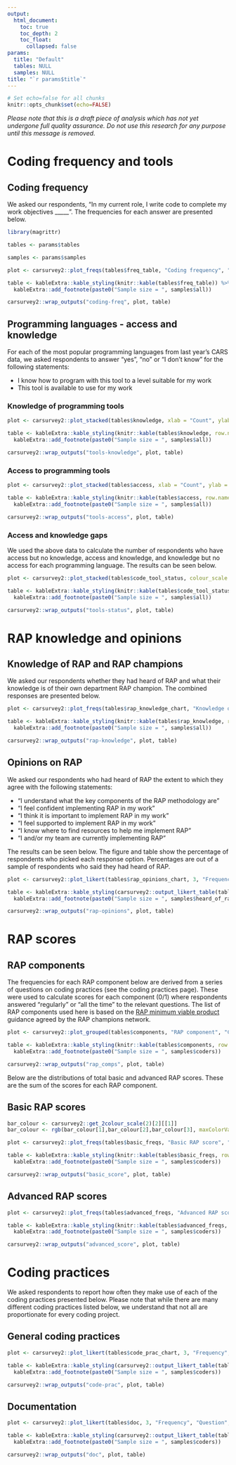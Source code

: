 ```yaml
---
output:
  html_document:
    toc: true
    toc_depth: 2
    toc_float: 
      collapsed: false
params: 
  title: "Default"
  tables: NULL
  samples: NULL
title: "`r params$title`"
---
```


```r
# Set echo=false for all chunks
knitr::opts_chunk$set(echo=FALSE)
```

*Please note that this is a draft piece of analysis which has not yet undergone full quality assurance. Do not use this research for any purpose until this message is removed.*

# Coding frequency and tools

## Coding frequency

We asked our respondents, "In my current role, I write code to complete my work objectives _____". The frequencies for each answer are presented below. 

```r
library(magrittr)

tables <- params$tables

samples <- params$samples

```

```r
plot <- carsurvey2::plot_freqs(tables$freq_table, "Coding frequency", "Count", n = samples$all, font_size = 14)

table <- kableExtra::kable_styling(knitr::kable(tables$freq_table)) %>% 
  kableExtra::add_footnote(paste0("Sample size = ", samples$all))

carsurvey2::wrap_outputs("coding-freq", plot, table)

```



## Programming languages - access and knowledge

For each of the most popular programming languages from last year's CARS data, we asked respondents to answer "yes", "no" or "I don't know" for the following statements: 

* I know how to program with this tool to a level suitable for my work
* This tool is available to use for my work

### Knowledge of programming tools

```r

plot <- carsurvey2::plot_stacked(tables$knowledge, xlab = "Count", ylab = "Programming tool", n = samples$all, colour_scale = "2gradients", font_size = 14)

table <- kableExtra::kable_styling(knitr::kable(tables$knowledge, row.names = FALSE)) %>% 
  kableExtra::add_footnote(paste0("Sample size = ", samples$all))

carsurvey2::wrap_outputs("tools-knowledge", plot, table)

```

### Access to programming tools

```r

plot <- carsurvey2::plot_stacked(tables$access, xlab = "Count", ylab = "Programming tool", n = samples$all, colour_scale = "2gradients", font_size = 14)

table <- kableExtra::kable_styling(knitr::kable(tables$access, row.names = FALSE)) %>% 
  kableExtra::add_footnote(paste0("Sample size = ", samples$all))

carsurvey2::wrap_outputs("tools-access", plot, table)

```

### Access and knowledge gaps

We used the above data to calculate the number of respondents who have access but no knowledge, access and knowledge, and knowledge but no access for each programming language. The results can be seen below.


```r

plot <- carsurvey2::plot_stacked(tables$code_tool_status, colour_scale = "scale", xlab = "Count", ylab = "Programming tool", n = samples$all, font_size = 14)

table <- kableExtra::kable_styling(knitr::kable(tables$code_tool_status, row.names = FALSE)) %>% 
  kableExtra::add_footnote(paste0("Sample size = ", samples$all))

carsurvey2::wrap_outputs("tools-status", plot, table)

```

# RAP knowledge and opinions


## Knowledge of RAP and RAP champions

We asked our respondents whether they had heard of RAP and what their knowledge is of their own department RAP champion. The combined responses are presented below.

```r

plot <- carsurvey2::plot_freqs(tables$rap_knowledge_chart, "Knowledge of RAP champions", "Count", n = samples$all, font_size = 14, orientation = "h", break_q_names_col = "RAP knowledge", max_lines = 3)

table <- kableExtra::kable_styling(knitr::kable(tables$rap_knowledge, row.names = FALSE)) %>% 
  kableExtra::add_footnote(paste0("Sample size = ", samples$all))

carsurvey2::wrap_outputs("rap-knowledge", plot, table)

```

## Opinions on RAP

We asked our respondents who had heard of RAP the extent to which they agree with the following statements:

* "I understand what the key components of the RAP methodology are"
* "I feel confident implementing RAP in my work"
* "I think it is important to implement RAP in my work"
* "I feel supported to implement RAP in my work"
* "I know where to find resources to help me implement RAP"
* "I and/or my team are currently implementing RAP"

The results can be seen below. The figure and table show the percentage of respondents who picked each response option. Percentages are out of a sample of respondents who said they had heard of RAP.


```r

plot <- carsurvey2::plot_likert(tables$rap_opinions_chart, 3, "Frequency", "Question", n = samples$heard_of_rap, font_size = 12, height = 700, break_q_names_col = "Question")

table <- kableExtra::kable_styling(carsurvey2::output_likert_table(tables$rap_opinions)) %>% 
  kableExtra::add_footnote(paste0("Sample size = ", samples$heard_of_rap))

carsurvey2::wrap_outputs("rap-opinions", plot, table)

```

# RAP scores


## RAP components

The frequencies for each RAP component below are derived from a series of questions on coding practices (see the coding practices page). These were used to calculate scores for each component (0/1) where respondents answered "regularly" or "all the time" to the relevant questions. The list of RAP components used here is based on the [RAP minimum viable product](https://github.com/best-practice-and-impact/rap_mvp_maturity_guidance/blob/master/Reproducible-Analytical-Pipelines-MVP.md) guidance agreed by the RAP champions network.

```r

plot <- carsurvey2::plot_grouped(tables$components, "RAP component", "Count", n = samples$coders, orientation = "h", font_size = 14)

table <- kableExtra::kable_styling(knitr::kable(tables$components, row.names = FALSE)) %>% 
  kableExtra::add_footnote(paste0("Sample size = ", samples$coders))

carsurvey2::wrap_outputs("rap_comps", plot, table)

```

Below are the distributions of total basic and advanced RAP scores. These are the sum of the scores for each RAP component.

## Basic RAP scores

```r

bar_colour <- carsurvey2::get_2colour_scale(2)[2][[1]]
bar_colour <- rgb(bar_colour[1],bar_colour[2],bar_colour[3], maxColorValue = 255)

plot <- carsurvey2::plot_freqs(tables$basic_freqs, "Basic RAP score", "Count", bar_colour = bar_colour, n = samples$coders, font_size = 14)

table <- kableExtra::kable_styling(knitr::kable(tables$basic_freqs, row.names = FALSE)) %>% 
  kableExtra::add_footnote(paste0("Sample size = ", samples$coders))

carsurvey2::wrap_outputs("basic_score", plot, table)

```

## Advanced RAP scores

```r

plot <- carsurvey2::plot_freqs(tables$advanced_freqs, "Advanced RAP score", "Count", n = samples$coders, font_size = 14)

table <- kableExtra::kable_styling(knitr::kable(tables$advanced_freqs, row.names = FALSE)) %>% 
  kableExtra::add_footnote(paste0("Sample size = ", samples$coders))

carsurvey2::wrap_outputs("advanced_score", plot, table)

```

# Coding practices

We asked respondents to report how often they make use of each of the coding practices presented below. Please note that while there are many different coding practices listed below, we understand that not all are proportionate for every coding project. 

## General coding practices

```r

plot <- carsurvey2::plot_likert(tables$code_prac_chart, 3, "Frequency", "Question", n = samples$coders, neutral_mid = FALSE, font_size = 14, height = 700, break_q_names_col = "question")

table <- kableExtra::kable_styling(carsurvey2::output_likert_table(tables$code_prac_chart)) %>% 
  kableExtra::add_footnote(paste0("Sample size = ", samples$coders))

carsurvey2::wrap_outputs("code-prac", plot, table)

```

## Documentation

```r

plot <- carsurvey2::plot_likert(tables$doc, 3, "Frequency", "Question", n = samples$coders, neutral_mid = FALSE, font_size = 14, height = 700, break_q_names_col = "Question")

table <- kableExtra::kable_styling(carsurvey2::output_likert_table(tables$doc)) %>% 
  kableExtra::add_footnote(paste0("Sample size = ", samples$coders))

carsurvey2::wrap_outputs("doc", plot, table)

```
